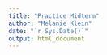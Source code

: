 ```yaml
---
title: "Practice Midterm"
author: "Melanie Klein"
date: "`r Sys.Date()`"
output: html_document
---
```

